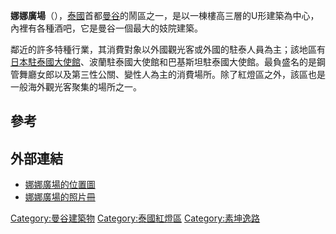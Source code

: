 {{unreferenced|time=2010-11-13T10:54:53+00:00}}
{{Infobox venue
| name                   = 
| nickname               = 
| native_name            = 
| native_name_lang       = 
| fullname               = 
| former names           = 
| logo_image             = 
| logo_caption           = 
| image                  = Nana Plaza entrance sign Bangkok 2017.jpg
| image_size             = 
| image_alt              = Nana Plaza entrance sign, 2017
| caption                = 娜娜廣場入口（2017年攝）
| pushpin_map            = Thailand Bangkok
| pushpin_mapsize        = 
| pushpin_map_caption    = 
| pushpin_label_position = 
| pushpin_relief         = yes
| address                = [[素坤逸路|素坤逸路]]Soi 4<ref>{{cite web |title=Contact |url=http://nanaplazabkk.com/contact/ |website=Nana Plaza |accessdate=12 January 2019 |archive-date=2019-09-11 |archive-url=https://web.archive.org/web/20190911155056/http://nanaplazabkk.com/contact/ |dead-url=no }}</ref>
| location               = [[泰國|泰國]][[曼谷|曼谷]]
| coordinates            = {{Coord|13|44|28.9|N|100|33|11.4|E|type:landmark|display=inline,title}} 
| type                   = 
| genre                  = 
| broke_ground           = 
| built                  = 
| opened                 = <!-- {{Start date|YYYY|MM|DD|df=y}} -->
| renovated              = 
| expanded               = 
| closed                 = 
| demolished             = 
| owner                  = Paul Hayward
| operator               = 
| surface                = 
| scoreboard             = 
| production             = 
| cost                   = 
| architect              = 
| builder                = 
| project_manager        = 
| structural engineer    = 
| services engineer      = 
| general_contractor     = 
| main_contractors       = 
| seating_type           = 
| capacity               = 
| suites                 = 
| record_attendance      = 
| dimensions             = 
| field_shape            = 
| acreage                = 
| volume                 = 
| tenants                = 
| embedded               = 
| website                = {{URL|nanaplazabkk.com}} 
| publictransit          = [[那那站|那那站]]
}}
'''娜娜廣場'''（{{lang-en|''Nana Plaza''}}），[[泰國|泰國]]首都[[曼谷|曼谷]]的鬧區之一，是以一棟樓高三層的U形建築為中心，內裡有各種酒吧，它是曼谷一個最大的妓院建築。

鄰近的許多特種行業，其消費對象以外國觀光客或外國的駐泰人員為主；該地區有[[日本駐泰國大使館|日本駐泰國大使館]]、波蘭駐泰國大使館和巴基斯坦駐泰國大使館。最負盛名的是鋼管舞廳女郎以及第三性公關、變性人為主的消費場所。除了紅燈區之外，該區也是一般海外觀光客聚集的場所之一。

== 參考 ==
{{reflist}}

== 外部連結 ==
{{Commonscat|Nana Plaza}}
* [https://www.google.com/maps/d/u/0/viewer?mid=17S0dGBdDDPki0Fyb4es1NbgrV74&ll=13.733016915147209%2C100.55958599999997&z=15 娜娜廣場的位置圖]
* [https://web.archive.org/web/20190115052424/http://orenomachibkk.com/butterflies_ch/index.html 娜娜廣場的照片冊]

{{DEFAULTSORT:Nana Plaza}}
[[Category:曼谷建築物|Category:曼谷建築物]]
[[Category:泰國紅燈區|Category:泰國紅燈區]]
[[Category:素坤逸路|Category:素坤逸路]]